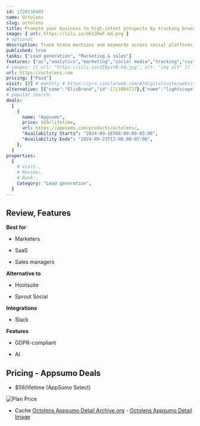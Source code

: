 ```yaml
---
id: 1726538493
name: Octolens
slug: octolens
title: Promote your business to high-intent prospects by tracking brand mentions and keywords on social media
image: { url: https://iili.io/d63JHwF.md.png }
# optional
description: Track brand mentions and keywords across social platforms like X (formerly Twitter), Linkedin, and RedditGet notified via Slack or email about AI-vetted posts that indicate high buyer intent
published: true
tasks: ["Lead generation", "Marketing & sales"]
features: ["ai","analytics","marketing","social media","tracking","customer support"]
# images: [{ url: "https://iili.io/dI8yiYB.md.jpg", alt: "img alt" }]
url: https://octolens.com
pricing: ["Paid"]
visit: [0] # monthly # https://pro.similarweb.com/#/digitalsuite/websiteanalysis/home
alternative: [{"name":"ElixBrand","id":1721804727},{"name":"lightscope","id":1722216236}]
# popular_search:
deals:
  [
    {
      name: "Appsumo",
      price: $59/lifetime,
      url: https://appsumo.com/products/octolens/,
      "Availability Starts": "2024-09-16T08:00:00-05:00",
      "Availability Ends": "2024-09-23T12:00:00-05:00",
    },
  ]
properties:
  {
    # Visit:,
    # Review:,
    # Rank:,
    Category: "Lead generation",
  }
---
```


## Review, Features

 

**Best for**

- Marketers

- SaaS

- Sales managers

**Alternative to**

- Hootsuite

- Sprout Social

**Integrations**

- Slack

**Features**

- GDPR-compliant

- AI

## Pricing - Appsumo Deals

- $59/lifetime (AppSumo Select)

<Img src="https://iili.io/d6CDgse.png" alt="Plan Price" />

- Cache [Octolens Appsumo Detail Archive.org](https://web.archive.org/web/*/https://appsumo.com/products/octolens/) - [Octolens Appsumo Detail Image](https://iili.io/d6CbAp2.png)
